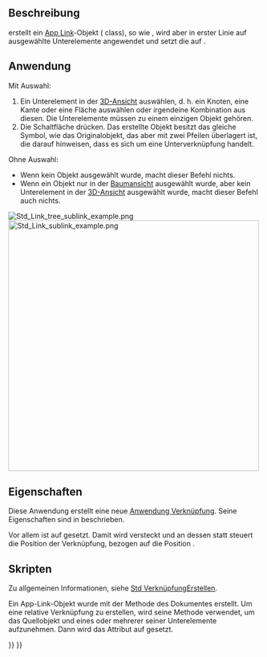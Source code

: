 <languages/>

{{Docnav/de
|[[Std_LinkMake/de|VerknüpfungErstellen]]
|[[Std_LinkReplace/de|DurchVerknüpfungErsetzen]]
|[[Std_Base/de|Std Base]]
|IconL=Std_LinkMake.svg
|IconR=Std_LinkReplace.svg
|IconC=Freecad.svg
}}

{{GuiCommand/de
|Name=Std LinkMakeRelative
|Name/de=Std UnterverknüpfungErstellen
|MenuLocation=Kein
|Workbenches=Alle
|Version=0.19
|SeeAlso=[[Std_Part/de|Std Part]], [[Std_Group/de|Std Gruppe]], [[Std_LinkMake/de|Std VerknüpfungErstellen]]
}}

<span id="Description"></span>
==Beschreibung==

{{Button|[[File:Std_LinkMakeRelative.svg|16px]] [[Std_LinkMakeRelative/de|Std UnterverknüpfungErstellen]]}} erstellt ein [[App_Link|App Link]]-Objekt ({{incode|App::Link}} class), so wie {{Button|[[File:Std_LinkMake.svg|16px]] [[Std_LinkMake/de|Std VerknüpfungErstellen]]}}, wird aber in erster Linie auf ausgewählte Unterelemente angewendet und setzt die {{PropertyData/de|Link Transform}} auf {{TRUE}}.

<span id="Usage"></span>
==Anwendung==

Mit Auswahl:
# Ein Unterelement in der [[3D_View/de|3D-Ansicht]] auswählen, d. h. ein Knoten, eine Kante oder eine Fläche auswählen oder irgendeine Kombination aus diesen. Die Unterelemente müssen zu einem einzigen Objekt gehören.
# Die Schaltfläche {{Button|[[File:Std_LinkMakeRelative.svg|16px]] [[Std_LinkMakeRelative/de|UnterverknüpfungErstellen]]}} drücken. Das erstellte Objekt besitzt das gleiche Symbol, wie das Originalobjekt, das aber mit zwei Pfeilen überlagert ist, die darauf hinweisen, dass es sich um eine Unterverknüpfung handelt.

Ohne Auswahl:
* Wenn kein Objekt ausgewählt wurde, macht dieser Befehl nichts.
* Wenn ein Objekt nur in der [[Tree_View/de|Baumansicht]] ausgewählt wurde, aber kein Unterelement in der [[3D_View/de|3D-Ansicht]] ausgewählt wurde, macht dieser Befehl auch nichts.

[[File:Std_Link_tree_sublink_example.png]] [[File:Std_Link_sublink_example.png|500px]]

{{Caption|Originaler Körper und drei Verknüpfungen, die von seinen Unterelementen erstellt wurden, inklusive Kanten und Flächen.}}

<span id="Properties"></span>
==Eigenschaften==

Diese Anwendung erstellt eine neue [[App_Link/de|Anwendung Verknüpfung]]. Seine Eigenschaften sind in {{Button|[[File:Std_LinkMake.svg|16px]] [[Std_LinkMake/de|Std VerknüpfungErstellen]]}} beschrieben.

Vor allem {{PropertyData|Link Transform}} ist auf {{TRUE}} gesetzt. Damit wird {{PropertyData|Placement}} versteckt und an dessen statt steuert {{PropertyData|Link Placement}} die Position der Verknüpfung, bezogen auf die Position {{PropertyData|Linked Object}}.

<span id="Scripting"></span>
==Skripten==

Zu allgemeinen Informationen, siehe [[Std_LinkMake/de|Std VerknüpfungErstellen]].

Ein App-Link-Objekt wurde mit der Methode{{incode|addObject()}} des Dokumentes erstellt. Um eine relative Verknüpfung zu erstellen, wird seine Methode {{incode|setLink}} verwendet, um das Quellobjekt und eines oder mehrerer seiner Unterelemente aufzunehmen. Dann wird das Attribut {{incode|LinkTransform}} auf {{incode|True}} gesetzt.

{{Code|code=
import FreeCAD as App

doc = App.newDocument()
body = App.ActiveDocument.addObject("Part::Box", "Box")

obj = App.ActiveDocument.addObject("App::Link", "Link")
obj.setLink(body, '', ['Edge1', 'Edge6', 'Edge7', 'Edge10', 'Face2', 'Face3'])
obj.LinkTransform = True
obj.LinkPlacement.Base = App.Vector(20, 20, 0)
App.ActiveDocument.recompute()
}}


{{Docnav/de
|[[Std_LinkMake/de|VerweisHerstellen]]
|[[Std_LinkReplace/de|VerweisErsatz]]
|[[Std_Base/de|Std Basis]]
|IconL=Std_LinkMake.svg
|IconR=Std_LinkReplace.svg
|IconC=Freecad.svg
}}

{{Std Base navi{{#translation:}}}}
{{Userdocnavi{{#translation:}}}}
{{clear}}